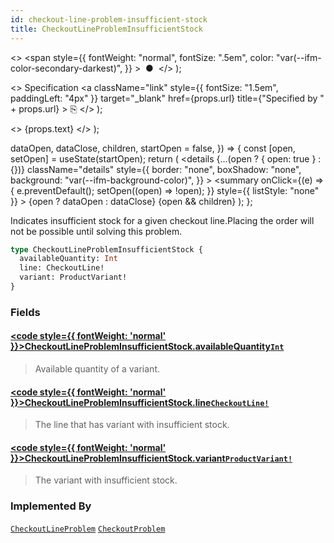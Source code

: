 ```yaml
---
id: checkout-line-problem-insufficient-stock
title: CheckoutLineProblemInsufficientStock
---
```


  <>
    <span
      style={{
        fontWeight: "normal",
        fontSize: ".5em",
        color: "var(--ifm-color-secondary-darkest)",
      }}
    >
      &nbsp;●&nbsp;
    </span>
  </>
);

  <>
    Specification
    <a
      className="link"
      style={{ fontSize: "1.5em", paddingLeft: "4px" }}
      target="\_blank"
      href={props.url}
      title={"Specified by " + props.url}
    >
      ⎘
    </a>
  </>
);

  <>
    <span className={props.class}>{props.text}</span>
  </>
);


  dataOpen,
  dataClose,
  children,
  startOpen = false,
}) => {
  const [open, setOpen] = useState(startOpen);
  return (
    <details
      {...(open ? { open: true } : {})}
      className="details"
      style={{
        border: "none",
        boxShadow: "none",
        background: "var(--ifm-background-color)",
      }}
    >
      <summary
        onClick={(e) => {
          e.preventDefault();
          setOpen((open) => !open);
        }}
        style={{ listStyle: "none" }}
      >
        {open ? dataOpen : dataClose}
      </summary>
      {open && children}
    </details>
  );
};

Indicates insufficient stock for a given checkout line.Placing the order will not be possible until solving this problem.

<Badge text="Added in Saleor 3.15" class="secondary margin-bottom--sm" />

<FeaturePreview />

```graphql
type CheckoutLineProblemInsufficientStock {
  availableQuantity: Int
  line: CheckoutLine!
  variant: ProductVariant!
}
```

### Fields

#### [<code style={{ fontWeight: 'normal' }}>CheckoutLineProblemInsufficientStock.<b>availableQuantity</b></code>](#)<Bullet />[`Int`](../../../api-storefront/miscellaneous/scalars/int) <Badge class="badge badge--secondary" text="scalar"/> <Badge class="badge badge--secondary" text="miscellaneous"/>

> Available quantity of a variant.

#### [<code style={{ fontWeight: 'normal' }}>CheckoutLineProblemInsufficientStock.<b>line</b></code>](#)<Bullet />[`CheckoutLine!`](../../../api-storefront/checkout/objects/checkout-line) <Badge class="badge badge--secondary" text="non-null"/> <Badge class="badge badge--secondary" text="object"/> <Badge class="badge badge--secondary" text="checkout"/>

> The line that has variant with insufficient stock.

#### [<code style={{ fontWeight: 'normal' }}>CheckoutLineProblemInsufficientStock.<b>variant</b></code>](#)<Bullet />[`ProductVariant!`](../../../api-storefront/products/objects/product-variant) <Badge class="badge badge--secondary" text="non-null"/> <Badge class="badge badge--secondary" text="object"/> <Badge class="badge badge--secondary" text="products"/>

> The variant with insufficient stock.

### Implemented By

[`CheckoutLineProblem`](../../../api-storefront/miscellaneous/unions/checkout-line-problem) <Badge class="badge badge--secondary" text="union"/><Bullet />[`CheckoutProblem`](../../../api-storefront/miscellaneous/unions/checkout-problem) <Badge class="badge badge--secondary" text="union"/>

